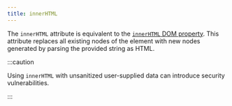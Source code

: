 ```yaml
---
title: innerHTML
---
```


The `innerHTML` attribute is equivalent to the [`innerHTML` DOM property](https://developer.mozilla.org/en-US/docs/Web/API/Element/innerHTML).
This attribute replaces all existing nodes of the element with new nodes generated by parsing the provided string as HTML.

:::caution

Using `innerHTML` with unsanitized user-supplied data can introduce security vulnerabilities.

:::
